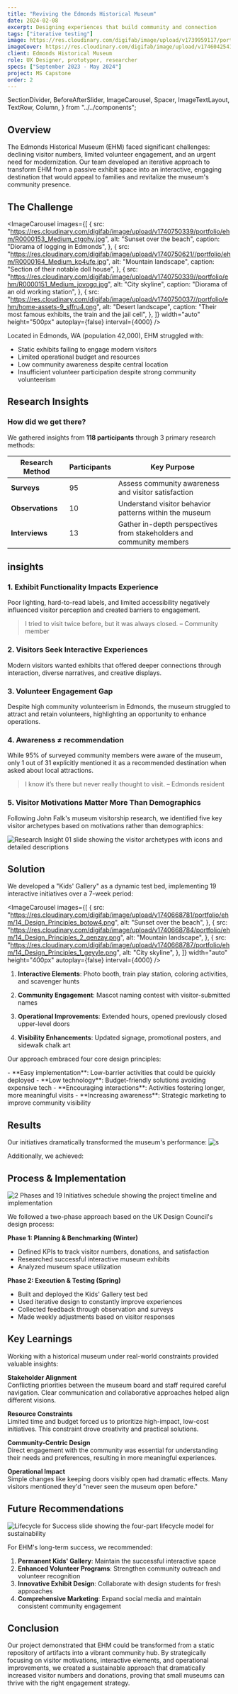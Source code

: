 ```yaml
---
title: "Reviving the Edmonds Historical Museum"
date: 2024-02-08
excerpt: Designing experiences that build community and connection
tags: ["iterative testing"]
image: https://res.cloudinary.com/digifab/image/upload/v1739959117/portfolio/home-assets-4-EHM_epj7cc.png
imageCover: https://res.cloudinary.com/digifab/image/upload/v1746042541/portfolio/project-head-assets-4-EHM_pnyvyk.png
client: Edmonds Historical Museum
role: UX Designer, prototyper, researcher
specs: ["September 2023 - May 2024"]
project: MS Capstone
order: 2
---
```


  SectionDivider,
  BeforeAfterSlider,
  ImageCarousel,
  Spacer,
  ImageTextLayout,
  TextRow,
  Column,
} from "../../components";

<BeforeAfterSlider
  beforeImage="https://res.cloudinary.com/digifab/image/upload/v1740749052/portfolio/ehm/Edmonds-Public-Library-1910_dwglyd.jpg"
  afterImage="https://res.cloudinary.com/digifab/image/upload/v1740748125/portfolio/ehm/07F38B59-E660-46AC-9AC0-AAD6FDCC23E2_1_105_c_aqww67.jpg"
  beforeAlt="Damaged historical photograph"
  afterAlt="Restored photograph"
  width="auto"
  height="300px"
  initialPosition={70}
  caption="Edmond's Historical Museum from 1901 vs. 2024"
/>

## Overview

The Edmonds Historical Museum (EHM) faced significant challenges: declining visitor numbers, limited volunteer engagement, and an urgent need for modernization. Our team developed an iterative approach to transform EHM from a passive exhibit space into an interactive, engaging destination that would appeal to families and revitalize the museum's community presence.

<Spacer size="xsmall" />

## The Challenge

<ImageCarousel
  images={[
    {
      src: "https://res.cloudinary.com/digifab/image/upload/v1740750339/portfolio/ehm/R0000153_Medium_ctgohy.jpg",
      alt: "Sunset over the beach",
      caption: "Diorama of logging in Edmonds",
    },
    {
      src: "https://res.cloudinary.com/digifab/image/upload/v1740750621//portfolio/ehm/R0000164_Medium_kp4ufe.jpg",
      alt: "Mountain landscape",
      caption: "Section of their notable doll house",
    },
    {
      src: "https://res.cloudinary.com/digifab/image/upload/v1740750339//portfolio/ehm/R0000151_Medium_jovogq.jpg",
      alt: "City skyline",
      caption: "Diorama of an old working station",
    },
    {
      src: "https://res.cloudinary.com/digifab/image/upload/v1740750037//portfolio/ehm/home-assets-9_sffru4.png",
      alt: "Desert landscape",
      caption: "Their most famous exhibits, the train and the jail cell",
    },
  ]}
  width="auto"
  height="500px"
  autoplay={false}
  interval={4000}
/>

Located in Edmonds, WA (population 42,000), EHM struggled with:

- Static exhibits failing to engage modern visitors
- Limited operational budget and resources
- Low community awareness despite central location
- Insufficient volunteer participation despite strong community volunteerism

<Spacer size="large" />

## Research Insights

### How did we get there?

We gathered insights from **118 participants** through 3 primary research methods:

| Research Method  | Participants | Key Purpose                                                          |
| ---------------- | ------------ | -------------------------------------------------------------------- |
| **Surveys**      | 95           | Assess community awareness and visitor satisfaction                  |
| **Observations** | 10           | Understand visitor behavior patterns within the museum               |
| **Interviews**   | 13           | Gather in-depth perspectives from stakeholders and community members |

<Spacer size="medium" />

## insights

<Spacer size="xsmall" />

### 1. Exhibit Functionality Impacts Experience

Poor lighting, hard-to-read labels, and limited accessibility negatively influenced visitor perception and created barriers to engagement.

> I tried to visit twice before, but it was always closed.
> – Community member

<Spacer size="xsmall" />

### 2. Visitors Seek Interactive Experiences

Modern visitors wanted exhibits that offered deeper connections through interaction, diverse narratives, and creative displays.

<Spacer size="xsmall" />

### 3. Volunteer Engagement Gap

Despite high community volunteerism in Edmonds, the museum struggled to attract and retain volunteers, highlighting an opportunity to enhance operations.

<Spacer size="xsmall" />

### 4. Awareness ≠ recommendation

While 95% of surveyed community members were aware of the museum, only 1 out of 31 explicitly mentioned it as a recommended destination when asked about local attractions.

> I know it’s there but never really thought to visit. – Edmonds resident

### 5. Visitor Motivations Matter More Than Demographics

Following John Falk's museum visitorship research, we identified five key visitor archetypes based on motivations rather than demographics:

![Research Insight 01 slide showing the visitor archetypes with icons and detailed descriptions](https://res.cloudinary.com/digifab/image/upload/v1740751228/portfolio/ehm/12_Findings_1_xuj9oc.png)

<Spacer size="large" />

## Solution

We developed a "Kids' Gallery" as a dynamic test bed, implementing 19 interactive initiatives over a 7-week period:

<ImageCarousel
  images={[
    {
      src: "https://res.cloudinary.com/digifab/image/upload/v1740668781/portfolio/ehm/14_Design_Principles_botow4.png",
      alt: "Sunset over the beach",
    },
    {
      src: "https://res.cloudinary.com/digifab/image/upload/v1740668784/portfolio/ehm/14_Design_Principles_2_qenzay.png",
      alt: "Mountain landscape",
    },
    {
      src: "https://res.cloudinary.com/digifab/image/upload/v1740668787/portfolio/ehm/14_Design_Principles_1_geyyle.png",
      alt: "City skyline",
    },
  ]}
  width="auto"
  height="400px"
  autoplay={false}
  interval={4000}
/>

1. **Interactive Elements**: Photo booth, train play station, coloring activities, and scavenger hunts

2. **Community Engagement**: Mascot naming contest with visitor-submitted names

3. **Operational Improvements**: Extended hours, opened previously closed upper-level doors

4. **Visibility Enhancements**: Updated signage, promotional posters, and sidewalk chalk art

Our approach embraced four core design principles:

<TextRow gap="3" columns={2} padding="0">
  <Column>
    - **Easy implementation**: Low-barrier activities that could be quickly
    deployed
  </Column>
  <Column>
    - **Low technology**: Budget-friendly solutions avoiding expensive tech
  </Column>
  <Column>
    - **Encouraging interactions**: Activities fostering longer, more meaningful
    visits
  </Column>
  <Column>
    - **Increasing awareness**: Strategic marketing to improve community
    visibility
  </Column>
</TextRow>

## Results

Our initiatives dramatically transformed the museum's performance:
![s](https://res.cloudinary.com/digifab/image/upload/v1740748009/portfolio/ehm/9_Outcome_3_iapzyx.png)

Additionally, we achieved:

<Stats />

## Process & Implementation

![2 Phases and 19 Initiatives schedule showing the project timeline and implementation](https://res.cloudinary.com/digifab/image/upload/v1740668904/portfolio/ehm/8_Final_Solution_1_f7fi2s.png)

We followed a two-phase approach based on the UK Design Council's design process:

**Phase 1: Planning & Benchmarking (Winter)**

- Defined KPIs to track visitor numbers, donations, and satisfaction
- Researched successful interactive museum exhibits
- Analyzed museum space utilization

**Phase 2: Execution & Testing (Spring)**

- Built and deployed the Kids' Gallery test bed
- Used iterative design to constantly improve experiences
- Collected feedback through observation and surveys
- Made weekly adjustments based on visitor responses

<Spacer size="large" />

## Key Learnings

Working with a historical museum under real-world constraints provided valuable insights:

**Stakeholder Alignment**  
Conflicting priorities between the museum board and staff required careful navigation. Clear communication and collaborative approaches helped align different visions.

**Resource Constraints**  
Limited time and budget forced us to prioritize high-impact, low-cost initiatives. This constraint drove creativity and practical solutions.

**Community-Centric Design**  
Direct engagement with the community was essential for understanding their needs and preferences, resulting in more meaningful experiences.

**Operational Impact**  
Simple changes like keeping doors visibly open had dramatic effects. Many visitors mentioned they'd "never seen the museum open before."

## Future Recommendations

![Lifecycle for Success slide showing the four-part lifecycle model for sustainability](https://res.cloudinary.com/digifab/image/upload/v1740669905/portfolio/ehm/15_Moving_Forward_jxsnro.png)

For EHM's long-term success, we recommended:

1. **Permanent Kids' Gallery**: Maintain the successful interactive space
2. **Enhanced Volunteer Programs**: Strengthen community outreach and volunteer recognition
3. **Innovative Exhibit Design**: Collaborate with design students for fresh approaches
4. **Comprehensive Marketing**: Expand social media and maintain consistent community engagement

## Conclusion

Our project demonstrated that EHM could be transformed from a static repository of artifacts into a vibrant community hub. By strategically focusing on visitor motivations, interactive elements, and operational improvements, we created a sustainable approach that dramatically increased visitor numbers and donations, proving that small museums can thrive with the right engagement strategy.
